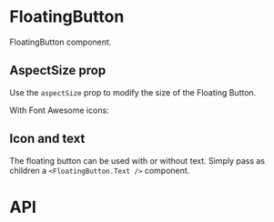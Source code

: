 


<Meta of={FloatingButtonMeta} />

# FloatingButton

FloatingButton component.

<Canvas of={FloatingButtonMeta.Playground} />

<Controls />

## AspectSize prop

Use the `aspectSize` prop to modify the size of the Floating Button.

<Canvas of={FloatingButtonMeta.Sizes} />

With Font Awesome icons:

<Canvas of={FloatingButtonMeta.SizesWithFontAwesome} />

## Icon and text

The floating button can be used with or without text. Simply pass as children a `<FloatingButton.Text />` component.

<Canvas>
	<Story of={FloatingButtonMeta.WithoutText} />
	<Story of={FloatingButtonMeta.WithText} />
</Canvas>

# API

<ArgTypes of={FloatingButton} />
